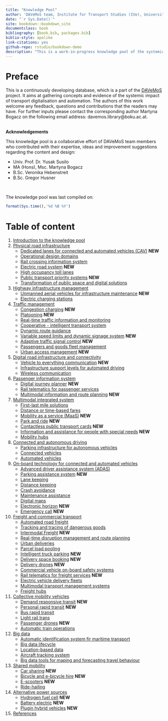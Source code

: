 ```yaml
---
title: "Knowledge Pool"
author: 'DAVeMoS team, Institute for Transport Studies (IVe), University of Natural Resources and Life Sciences in Vienna'
date: "`r Sys.Date()`"
site: bookdown::bookdown_site
documentclass: book
bibliography: [book.bib, packages.bib]
biblio-style: apalike
link-citations: yes
github-repo: rstudio/bookdown-demo
description: "This is a work-in-progress knowledge pool of the systemic impact of transport digitalisation and automation."
---
```


# Preface {-}

This is a continuously developing database, which is a part of the [DAVeMoS](https://www.davemos.online/){target="_blank"} project. It aims at gathering concepts and evidence of the systemic impact of transport digitalisation and automation. The authors of this work welcome any feedback, questions and contributions that the readers may have. For further inputs please contact the corresponding author Martyna Bogacz on the following email address: davemos.library@boku.ac.at. <br/><br/>

**Acknowledgements**

This knowledge pool is a collaborative effort of DAVeMoS team members who contributed with their expertise, ideas and improvement suggestions regarding the content and design:

- Univ. Prof. Dr. Yusak Susilo
- MA (Hons), Msc. Martyna Bogacz
- B.Sc. Veronika Hebenstreit
- B.Sc. Gregor Husner

<br/>

The knowledge pool was last compiled on:

```r
format(Sys.time(),'%d %B %Y')
```

# Table of content {-}

1. [Introduction to the knowledge pool](#intro)
2. [Physical road infrastructure](#infrastructure)
    - [Dedicated lanes for connected and automated vehicles (CAV)](#dedicated_lanes) **NEW**
    - [Operational design domains](#ODD)
    - [Rail crossing information system](#rail_crossing_info_system)
    - [Electric road system](#ers) **NEW**
    - [High occupancy toll lanes](#high_occupancy)
    - [Public transport priority systems](#public_trans_priority) **NEW**
    - [Transformation of public space and digital solutions](#transformation_public_space)
3. [Highway infrastructure management](#highway)
    - [Unmanned aerial vehicles for infrastructure maintenance](#uav) **NEW**
    - [Electric charging stations](#charging_station)
4. [Traffic management](#traffic)
    - [Congestion charging](#congestion_charging) **NEW**
    - [Platooning](#platooning) **NEW**
    - [Real-time traffic information and monitoring](#traffic_info_monitoring)
    - [Cooperative - intelligent transport system](#cits)
    - [Dynamic route guidance](#dynamic_route)
    - [Variable speed limits and dynamic signage system](#variable_speed) **NEW**
    - [Adaptive traffic signal control](#adaptive_traffic_control) **NEW**
    - [Passengers and goods fleet management](#p_g_fleet_management)
    - [Urban access management](#urban_access) **NEW**
5. [Digital road infrastructure and connectivity](#digital)
    - [Vehicle to everything communication](#v2x) **NEW**
    - [Infrastructure support levels for automated driving](#infrast_support_level)
    - [Wireless communication](#wireless_com)
6. [Passenger information system](#passenger)
    - [Digital journey planner](#djp) **NEW**
    - [Rail telematics for passenger services](#telematics_passenger)
    - [Multimodal information and route planning](#info_and_route_planning) **NEW**
7. [Multimodal integrated system](#multimodal)
    - [First-last mile solutions](#flms)
    - [Distance or time-based fares](#dist_time_fares)
    - [Mobility as a service (MaaS)](#maas) **NEW**
    - [Park and ride](#p_r) **NEW**
    - [Contactless public transport cards](#contactless_cards) **NEW**
    - [Information and assistance for people with special needs](#special_needs) **NEW**
    - [Mobility hubs](#mobility_hubs)
8. [Connected and autonomous driving](#connected)
    - [Parking infrastructure for autonomous vehicles](#parking_av)
    - [Connected vehicles](#connected_veh)
    - [Automated vehicles](#av)
9. [On-board technology for connected and automated vehicles](#onboard)
    - [Advanced driver assistance system (ADAS)](#adas)
    - [Parking assistance system](#parking_assistance) **NEW**
    - [Lane keeping](#lane_keeping)
    - [Distance keeping](#distance_keeping)
    - [Crash avoidance](#crash_avoid)
    - [Maintenance assistance](#maintenance_assis)
    - [Digital maps](#digital_maps)
    - [Electronic horizon](#ehorizon) **NEW**
    - [Emergency call](#ecall) **NEW**
10. [Freight and commercial transport](#freight)
    - [Automated road freight](#automated_road_freight)
    - [Tracking and tracing of dangerous goods](#dangerous_goods)
    - [Intermodal Freight](#intermodal_freight) **NEW**
    - [Real-time disruption management and route planning](#disruption_management)
    - [Urban deliveries](#urban_delivery)
    - [Parcel load pooling](#parcel_pooling)
    - [Intelligent truck parking](#intelligent_truck_park) **NEW**
    - [Delivery space booking](#space_book) **NEW**
    - [Delivery drones](#delivery_drone) **NEW**
    - [Commercial vehicle on-board safety systems](#comm_veh_safety)
    - [Rail telematics for freight services](#rail_telematics_freight) **NEW**
    - [Electric vehicle delivery fleets](#electric_delivery_fleets)
    - [Multimodal transport management systems](#mtms)
    - [Freight hubs](#freight_hubs)
11. [Collective mobility vehicles](#collective)
    - [Demand responsive transit](#drt) **NEW**
    - [Personal rapid transit](#prt) **NEW**
    - [Bus rapid transit](#brt)
    - [Light rail trans](#lrt)
    - [Passenger drones](#passenger_drones) **NEW**
    - [Automatic train operations](#automatic_train)
12. [Big data](#big)
    - [Automatic identification system fir maritime transport](#maritime_transport)
    - [Big data lifecycle](#bd_life)
    - [Location-based data](#location_data)
    - [Aircraft tracking system](#aircraft_tracking)
    - [Big data tools for maping and forecasting travel behaviour](#bd_tool_maping)
13. [Shared mobility](#shared)
    - [Car sharing](#car_sharing) **NEW**
    - [Bicycle and e-bicycle hire](#bike_sharing) **NEW**
    - [E-scooters](#scooters) **NEW**
    - [Ride-hailing](#ride_hailing)
14. [Alternative power sources](#alternative)
    - [Hydrogen fuel cell](#FCEV) **NEW**
    - [Battery electric](#bev) **NEW**
    - [Plugin hybrid vehicles](#plugin_hybrid) **NEW**
15. [References](#reference)


